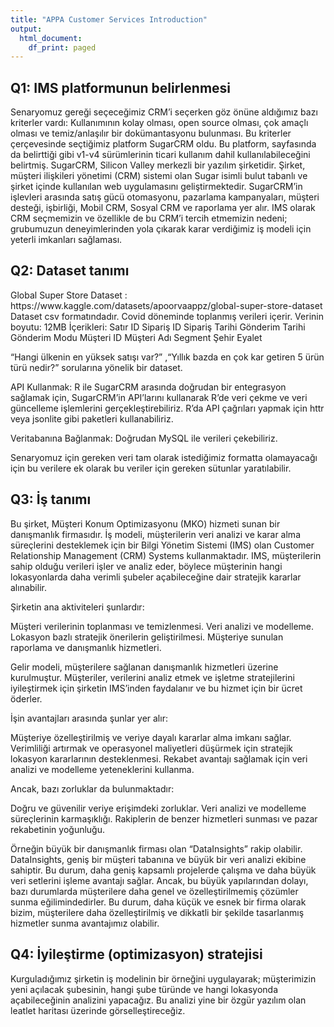 ```yaml
---
title: "APPA Customer Services Introduction"
output:
  html_document:
    df_print: paged
---
```


## Q1: IMS platformunun belirlenmesi

Senaryomuz gereği seçeceğimiz CRM’i seçerken göz önüne aldığımız bazı kriterler vardı: Kullanımının kolay olması, open source olması, çok amaçlı olması ve temiz/anlaşılır bir dokümantasyonu bulunması. Bu kriterler çerçevesinde seçtiğimiz platform SugarCRM oldu. Bu platform, sayfasında da belirttiği gibi v1-v4 sürümlerinin ticari kullanım dahil kullanılabileceğini belirtmiş.
SugarCRM, Silicon Valley merkezli bir yazılım şirketidir. Şirket, müşteri ilişkileri yönetimi (CRM) sistemi olan Sugar isimli bulut tabanlı ve şirket içinde kullanılan web uygulamasını geliştirmektedir. SugarCRM'in işlevleri arasında satış gücü otomasyonu, pazarlama kampanyaları, müşteri desteği, işbirliği, Mobil CRM, Sosyal CRM ve raporlama yer alır.
IMS olarak CRM seçmemizin ve özellikle de bu CRM’i tercih etmemizin nedeni; grubumuzun deneyimlerinden yola çıkarak karar verdiğimiz iş modeli için yeterli imkanları sağlaması.

## Q2: Dataset tanımı

Global Super Store Dataset : https://www.kaggle.com/datasets/apoorvaappz/global-super-store-dataset
Dataset csv formatındadır. 
Covid döneminde toplanmış verileri içerir.
Verinin boyutu: 12MB
İçerikleri:
Satır ID 
Sipariş ID
Sipariş Tarihi
Gönderim Tarihi
Gönderim Modu
Müşteri ID
Müşteri Adı
Segment
Şehir
Eyalet
          
“Hangi ülkenin en yüksek satışı var?” ,“Yıllık bazda en çok kar getiren 5 ürün türü nedir?” sorularına yönelik bir dataset. 

API Kullanmak: R ile SugarCRM arasında doğrudan bir entegrasyon sağlamak için, SugarCRM'in API'larını kullanarak R'de veri çekme ve veri güncelleme işlemlerini gerçekleştirebiliriz. R'da API çağrıları yapmak için httr veya jsonlite gibi paketleri kullanabiliriz.

Veritabanına Bağlanmak: Doğrudan MySQL ile verileri çekebiliriz.

Senaryomuz için gereken veri tam olarak istediğimiz formatta olamayacağı için bu verilere ek olarak bu veriler için gereken sütunlar yaratılabilir.

## Q3: İş tanımı
Bu şirket, Müşteri Konum Optimizasyonu (MKO) hizmeti sunan bir danışmanlık firmasıdır. İş modeli, müşterilerin veri analizi ve karar alma süreçlerini desteklemek için bir Bilgi Yönetim Sistemi (IMS) olan Customer Relationship Management (CRM) Systems kullanmaktadır. IMS, müşterilerin sahip olduğu verileri işler ve analiz eder, böylece müşterinin hangi lokasyonlarda daha verimli şubeler açabileceğine dair stratejik kararlar alınabilir.

Şirketin ana aktiviteleri şunlardır:

Müşteri verilerinin toplanması ve temizlenmesi.
Veri analizi ve modelleme.
Lokasyon bazlı stratejik önerilerin geliştirilmesi.
Müşteriye sunulan raporlama ve danışmanlık hizmetleri.

Gelir modeli, müşterilere sağlanan danışmanlık hizmetleri üzerine kurulmuştur. Müşteriler, verilerini analiz etmek ve işletme stratejilerini iyileştirmek için şirketin IMS'inden faydalanır ve bu hizmet için bir ücret öderler.

İşin avantajları arasında şunlar yer alır:

Müşteriye özelleştirilmiş ve veriye dayalı kararlar alma imkanı sağlar.
Verimliliği artırmak ve operasyonel maliyetleri düşürmek için stratejik lokasyon kararlarının desteklenmesi.
Rekabet avantajı sağlamak için veri analizi ve modelleme yeteneklerini kullanma.

Ancak, bazı zorluklar da bulunmaktadır:

Doğru ve güvenilir veriye erişimdeki zorluklar.
Veri analizi ve modelleme süreçlerinin karmaşıklığı.
Rakiplerin de benzer hizmetleri sunması ve pazar rekabetinin yoğunluğu.

Örneğin büyük bir danışmanlık firması olan "DataInsights" rakip olabilir. DataInsights, geniş bir müşteri tabanına ve büyük bir veri analizi ekibine sahiptir. Bu durum, daha geniş kapsamlı projelerde çalışma ve daha büyük veri setlerini işleme avantajı sağlar. Ancak, bu büyük yapılarından dolayı, bazı durumlarda müşterilere daha genel ve özelleştirilmemiş çözümler sunma eğilimindedirler. Bu durum, daha küçük ve esnek bir firma olarak bizim, müşterilere daha özelleştirilmiş ve dikkatli bir şekilde tasarlanmış hizmetler sunma avantajımız olabilir.

## Q4: İyileştirme (optimizasyon) stratejisi
Kurguladığımız şirketin iş modelinin bir örneğini uygulayarak; müşterimizin yeni açılacak şubesinin, hangi şube türünde ve hangi lokasyonda açabileceğinin analizini yapacağız. Bu analizi yine bir özgür yazılım olan leatlet haritası üzerinde görselleştireceğiz.


